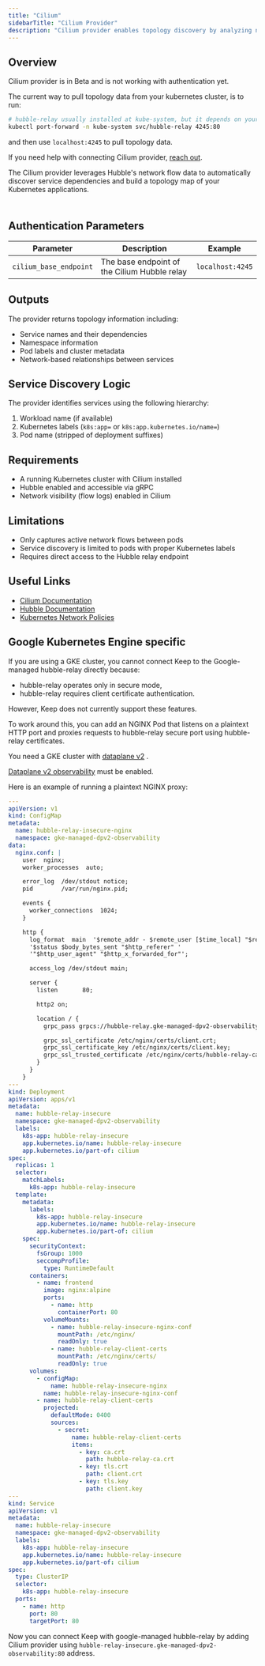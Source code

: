 ```yaml
---
title: "Cilium"
sidebarTitle: "Cilium Provider"
description: "Cilium provider enables topology discovery by analyzing network flows between services in your Kubernetes cluster using Hubble."
---
```


<AutoGeneratedSnippet />

## Overview

<Tip>

Cilium provider is in Beta and is not working with authentication yet.

The current way to pull topology data from your kubernetes cluster, is to run:
```bash
# hubble-relay usually installed at kube-system, but it depends on your cluster.
kubectl port-forward -n kube-system svc/hubble-relay 4245:80
```

and then use `localhost:4245` to pull topology data.

If you need help with connecting Cilium provider, [reach out](https://slack.keephq.dev).

</Tip>

The Cilium provider leverages Hubble's network flow data to automatically discover service dependencies and build a topology map of your Kubernetes applications.


<Frame
    width="100"
    height="200">
    <img height="10" src="/images/cilium_topology_map.png" />
</Frame>


## Authentication Parameters

| Parameter | Description | Example |
|-----------|-------------|----------|
| `cilium_base_endpoint` | The base endpoint of the Cilium Hubble relay | `localhost:4245` |

## Outputs

The provider returns topology information including:
- Service names and their dependencies
- Namespace information
- Pod labels and cluster metadata
- Network-based relationships between services

## Service Discovery Logic

The provider identifies services using the following hierarchy:
1. Workload name (if available)
2. Kubernetes labels (`k8s:app=` or `k8s:app.kubernetes.io/name=`)
3. Pod name (stripped of deployment suffixes)

## Requirements

- A running Kubernetes cluster with Cilium installed
- Hubble enabled and accessible via gRPC
- Network visibility (flow logs) enabled in Cilium

## Limitations

- Only captures active network flows between pods
- Service discovery is limited to pods with proper Kubernetes labels
- Requires direct access to the Hubble relay endpoint

## Useful Links

- [Cilium Documentation](https://docs.cilium.io/)
- [Hubble Documentation](https://docs.cilium.io/en/stable/hubble/)
- [Kubernetes Network Policies](https://kubernetes.io/docs/concepts/services-networking/network-policies/)

## Google Kubernetes Engine specific

If you are using a GKE cluster, you cannot connect Keep to the Google-managed hubble-relay directly because:
- hubble-relay operates only in secure mode,
- hubble-relay requires client certificate authentication.

However, Keep does not currently support these features.

To work around this, you can add an NGINX Pod that listens on a plaintext HTTP port and proxies requests to hubble-relay secure port using hubble-relay certificates.

<Tip>

You need a GKE cluster with [dataplane v2](https://cloud.google.com/kubernetes-engine/docs/concepts/dataplane-v2) .

[Dataplane v2 observability](https://cloud.google.com/kubernetes-engine/docs/how-to/configure-dpv2-observability) must be enabled.

</Tip>

Here is an example of running a plaintext NGINX proxy:

```yaml
---
apiVersion: v1
kind: ConfigMap
metadata:
  name: hubble-relay-insecure-nginx
  namespace: gke-managed-dpv2-observability
data:
  nginx.conf: |
    user  nginx;
    worker_processes  auto;

    error_log  /dev/stdout notice;
    pid        /var/run/nginx.pid;

    events {
      worker_connections  1024;
    }

    http {
      log_format  main  '$remote_addr - $remote_user [$time_local] "$request" '
      '$status $body_bytes_sent "$http_referer" '
      '"$http_user_agent" "$http_x_forwarded_for"';

      access_log /dev/stdout main;

      server {
        listen       80;

        http2 on;

        location / {
          grpc_pass grpcs://hubble-relay.gke-managed-dpv2-observability.svc.cluster.local:443;

          grpc_ssl_certificate /etc/nginx/certs/client.crt;
          grpc_ssl_certificate_key /etc/nginx/certs/client.key;
          grpc_ssl_trusted_certificate /etc/nginx/certs/hubble-relay-ca.crt;
        }
      }
    }
---
kind: Deployment
apiVersion: apps/v1
metadata:
  name: hubble-relay-insecure
  namespace: gke-managed-dpv2-observability
  labels:
    k8s-app: hubble-relay-insecure
    app.kubernetes.io/name: hubble-relay-insecure
    app.kubernetes.io/part-of: cilium
spec:
  replicas: 1
  selector:
    matchLabels:
      k8s-app: hubble-relay-insecure
  template:
    metadata:
      labels:
        k8s-app: hubble-relay-insecure
        app.kubernetes.io/name: hubble-relay-insecure
        app.kubernetes.io/part-of: cilium
    spec:
      securityContext:
        fsGroup: 1000
        seccompProfile:
          type: RuntimeDefault
      containers:
        - name: frontend
          image: nginx:alpine
          ports:
            - name: http
              containerPort: 80
          volumeMounts:
            - name: hubble-relay-insecure-nginx-conf
              mountPath: /etc/nginx/
              readOnly: true
            - name: hubble-relay-client-certs
              mountPath: /etc/nginx/certs/
              readOnly: true
      volumes:
        - configMap:
            name: hubble-relay-insecure-nginx
          name: hubble-relay-insecure-nginx-conf
        - name: hubble-relay-client-certs
          projected:
            defaultMode: 0400
            sources:
              - secret:
                  name: hubble-relay-client-certs
                  items:
                    - key: ca.crt
                      path: hubble-relay-ca.crt
                    - key: tls.crt
                      path: client.crt
                    - key: tls.key
                      path: client.key
---
kind: Service
apiVersion: v1
metadata:
  name: hubble-relay-insecure
  namespace: gke-managed-dpv2-observability
  labels:
    k8s-app: hubble-relay-insecure
    app.kubernetes.io/name: hubble-relay-insecure
    app.kubernetes.io/part-of: cilium
spec:
  type: ClusterIP
  selector:
    k8s-app: hubble-relay-insecure
  ports:
    - name: http
      port: 80
      targetPort: 80
```

Now you can connect Keep with google-managed hubble-relay by adding Cilium provider using `hubble-relay-insecure.gke-managed-dpv2-observability:80` address.
